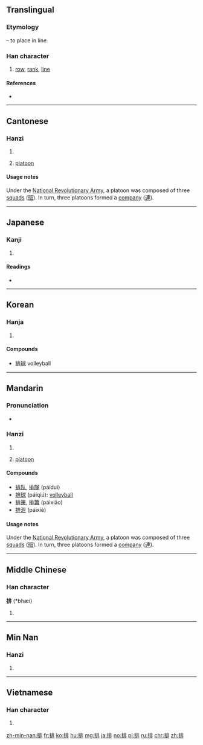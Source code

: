 ==Translingual==
{{stroke order|strokes=11}}

===Etymology===
{{Han compound|手|alt1=扌|t1=hand|非|ls=psc|c1=s|c2=p}} – to place in line.

===Han character===
{{Han char|rn=64|rad=手|as=08|sn=11|four=5101<sub>1</sub>|canj=手中一卜 (QLMY)|ids=⿰[[扌]][[非]]}}

# [[row]], [[rank]], [[line]]

====References====
* {{Han ref|kx=0437.130|dkj=12256|dj=0787.030|hdz=31895.030|uh=6392|ud=25490|bh=B1C6|bd=45510}}

----

==Cantonese==

===Hanzi===
{{yue-hanzi|jyut=paai4|y=paai4}}

# {{defn|lang=yue|sort=手08}}
# {{context|military|lang=yue}} [[platoon]]

====Usage notes====
{{sense|military}} Under the [[w:National Revolutionary Army|National Revolutionary Army]], a platoon was composed of three [[squad]]s ([[班]]). In turn, three platoons formed a [[company]] ([[連]]).

----

==Japanese==

===Kanji===
{{ja-kanji|grade=c|rs=手08}}

# {{defn|lang=ja|sort=手08}}

====Readings====
* {{ja-readings|on=[[はい]] (hai)|kun=[[おしひらく]] (oshihiraku), [[つらねる]] (tsuraneru)}}

----

==Korean==

===Hanja===
{{ko-hanja|hangeul=배|eumhun=|rv=bae|mr=pae|y=pay}}

# {{defn|lang=ko|sort=手08}}

====Compounds====
* [[排球]] volleyball

----

==Mandarin==

===Pronunciation===
* {{audio|Zh-pái.ogg|Audio|lang=zh}}

===Hanzi===
{{cmn-hanzi|pin=[[pái]] ([[pai2]])|wg=p'ai<sup>2</sup>}}

# {{defn|lang=zh|sort=手08}}
# {{context|military|lang=zh}} [[platoon]]

====Compounds====
* [[排队]], [[排隊]] (páiduì)
* [[排球]] (páiqiú): [[volleyball]]
* [[排箫]], [[排簫]] (páixiāo)
* [[排泄]] (páixiè)

====Usage notes====
{{sense|military}} Under the [[w:National Revolutionary Army|National Revolutionary Army]], a platoon was composed of three [[squad]]s ([[班]]). In turn, three platoons formed a [[company]] ([[連]]).

----

==Middle Chinese==

===Han character===
'''排''' (*bhæi)<!--asterisk represents reconstructed pronunciation-->

# {{defn|lang=ltc|sort=手08}}

----

==Min Nan==

===Hanzi===
{{nan-hanzi|tlpa=[[pâi]] (pai<sup>5</sup>)}}

# {{defn|lang=nan|sort=手08}}

----

==Vietnamese==

===Han character===
{{vi-hantu|[[bài]], [[bai]], [[bày]], [[bời]], [[bay]], [[bầy]], [[vài]], [[vời]]|rs=手08}}

# {{defn|lang=vi|sort=手08}}

[[zh-min-nan:排]]
[[fr:排]]
[[ko:排]]
[[hu:排]]
[[mg:排]]
[[ja:排]]
[[no:排]]
[[pl:排]]
[[ru:排]]
[[chr:排]]
[[zh:排]]